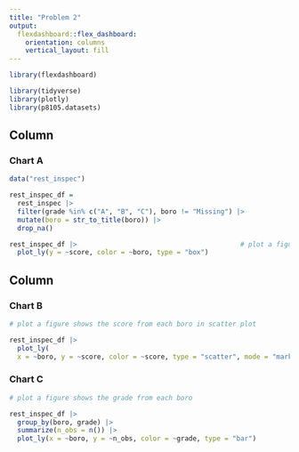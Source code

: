 ```yaml
---
title: "Problem 2"
output: 
  flexdashboard::flex_dashboard:
    orientation: columns
    vertical_layout: fill
---
```



```r
library(flexdashboard)

library(tidyverse)
library(plotly)
library(p8105.datasets)
```

Column {data-width=650}
-----------------------------------------------------------------------

### Chart A

```r
data("rest_inspec")                                                                          # load data

rest_inspec_df =                                                             # filter interested dataset
  rest_inspec |>
  filter(grade %in% c("A", "B", "C"), boro != "Missing") |> 
  mutate(boro = str_to_title(boro)) |>
  drop_na()

rest_inspec_df |>                                         # plot a figure shows the score from each boro
  plot_ly(y = ~score, color = ~boro, type = "box")
```

Column {data-width=350}
-----------------------------------------------------------------------

### Chart B

```r
# plot a figure shows the score from each boro in scatter plot

rest_inspec_df |>
  plot_ly(
  x = ~boro, y = ~score, color = ~score, type = "scatter", mode = "markers")
```

### Chart C


```r
# plot a figure shows the grade from each boro

rest_inspec_df |>
  group_by(boro, grade) |>
  summarize(n_obs = n()) |>
  plot_ly(x = ~boro, y = ~n_obs, color = ~grade, type = "bar")
```


